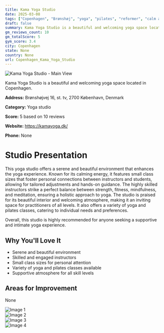 ```yaml
---
title: Kama Yoga Studio
date: 2025-03-08
tags: ["Copenhagen", "Brønshøj", "yoga", "pilates", "reformer", "calm atmosphere", "small boutique studio", "Copenhagen"]  
draft: false
summary: Kama Yoga Studio is a beautiful and welcoming yoga space located in Copenhagen.
gm_reviews_count: 10
gm_totalScore: 5
gym_score: 3.4
city: Copenhagen
state: None
country: None
url: Copenhagen_Kama_Yoga_Studio
---
```


<div className="aspect-[16/9] relative my-8">
  <img 
    src="https://lh5.googleusercontent.com/p/AF1QipOLkhry3VYye-bL5SGZEcQoVAWJaxmQOxMR4ENi=w1920-h1080-k-no"
    alt="Kama Yoga Studio - Main View"
    className="object-cover absolute inset-0 w-full h-full rounded-lg"
  />
</div>

Kama Yoga Studio is a beautiful and welcoming yoga space located in Copenhagen.

**Address:** Brønshøjvej 16, st. tv, 2700 København, Denmark

**Category:** Yoga studio

**Score:** 5 based on 10 reviews

**Website:** https://kamayoga.dk/

**Phone:** None

# Studio Presentation

This yoga studio offers a serene and beautiful environment that enhances the yoga experience. Known for its calming energy, it features small class sizes that foster personal connections between instructors and students, allowing for tailored adjustments and hands-on guidance. The highly skilled instructors strike a perfect balance between strength, fitness, mindfulness, and meditation, ensuring a holistic approach to yoga. The studio is praised for its beautiful interior and welcoming atmosphere, making it an inviting space for practitioners of all levels. It also offers a variety of yoga and pilates classes, catering to individual needs and preferences.

Overall, this studio is highly recommended for anyone seeking a supportive and intimate yoga experience.

## Why You'll Love It

- Serene and beautiful environment
- Skilled and engaged instructors
- Small class sizes for personal attention
- Variety of yoga and pilates classes available
- Supportive atmosphere for all skill levels

## Areas for Improvement

None

<div className="grid grid-cols-1 xl:grid-cols-2 gap-4 my-8">
<div className="aspect-[4/3] relative"><img src="https://lh3.googleusercontent.com/p/AF1QipNTlWk-N-i0Tr5EVnYOaIGIE7Tj9qe5cLj6OPHI=w1920-h1080-k-no" alt="Image 1" className="object-cover absolute inset-0 w-full h-full rounded-lg" /></div>
<div className="aspect-[4/3] relative"><img src="https://lh5.googleusercontent.com/p/AF1QipMKPjJeSE0o89TRGQH8lOU6Lq8__FoEPR-lfN0t=w1920-h1080-k-no" alt="Image 2" className="object-cover absolute inset-0 w-full h-full rounded-lg" /></div>
<div className="aspect-[4/3] relative"><img src="https://lh5.googleusercontent.com/p/AF1QipObAZb8bnYwHsVa3kdVJ15ovSEo8jVzBeE71g_b=w1920-h1080-k-no" alt="Image 3" className="object-cover absolute inset-0 w-full h-full rounded-lg" /></div>
<div className="aspect-[4/3] relative"><img src="https://lh5.googleusercontent.com/p/AF1QipM1tJbzpCDT1PHfE0jMEJEeMj0EPu4fTWB7LFRi=w1920-h1080-k-no" alt="Image 4" className="object-cover absolute inset-0 w-full h-full rounded-lg" /></div>
</div>